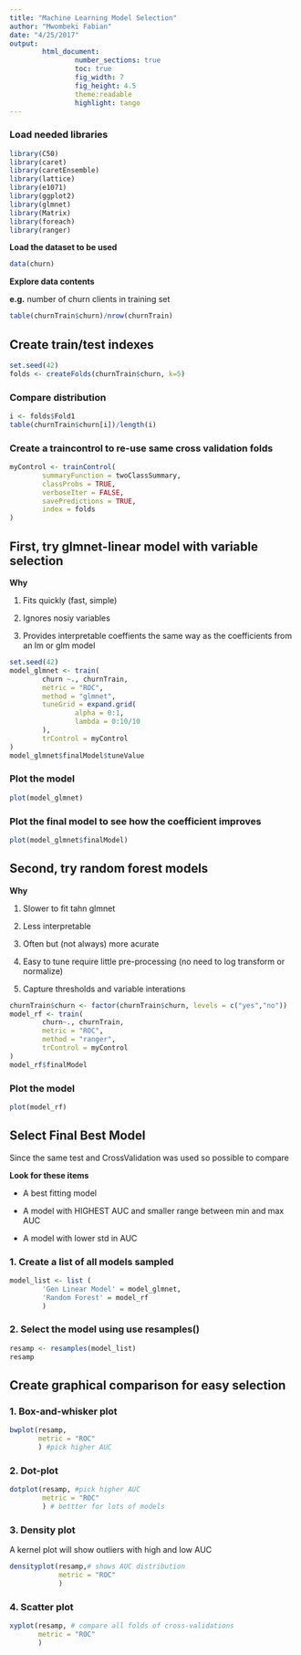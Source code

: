 ```yaml
---
title: "Machine Learning Model Selection"
author: "Mwombeki Fabian"
date: "4/25/2017"
output:
        html_document:
                number_sections: true
                toc: true
                fig_width: 7
                fig_height: 4.5
                theme:readable
                highlight: tango
---
```


### Load needed libraries

```r
library(C50)
library(caret)
library(caretEnsemble)
library(lattice)
library(e1071)
library(ggplot2)
library(glmnet)
library(Matrix)
library(foreach)
library(ranger)
```
__Load the dataset to be used__

```r
data(churn)
```

__Explore data contents__ 

__e.g.__ number of churn clients in training set

```r
table(churnTrain$churn)/nrow(churnTrain)
```

## Create train/test indexes

```r
set.seed(42)
folds <- createFolds(churnTrain$churn, k=5)
```

### Compare distribution 

```r
i <- folds$Fold1
table(churnTrain$churn[i])/length(i)
```

### Create a traincontrol to re-use same cross validation folds

```r
myControl <- trainControl(
        summaryFunction = twoClassSummary,
        classProbs = TRUE,
        verboseIter = FALSE,
        savePredictions = TRUE,
        index = folds
)
```

## First, try glmnet-linear model with variable selection

__Why__

1. Fits quickly (fast, simple)

2. Ignores nosiy variables

3. Provides interpretable coeffients the same way as the coefficients from an lm or glm model

```r
set.seed(42)
model_glmnet <- train(
        churn ~., churnTrain,
        metric = "ROC",
        method = "glmnet",
        tuneGrid = expand.grid(
                alpha = 0:1,
                lambda = 0:10/10
        ),
        trControl = myControl
)
model_glmnet$finalModel$tuneValue
```

### Plot the model

```r
plot(model_glmnet)
```

### Plot the final model to see how the coefficient improves

```r
plot(model_glmnet$finalModel)
```

## Second, try random forest models
__Why__ 

1. Slower to fit tahn glmnet 

2. Less interpretable 

3. Often but (not always) more acurate 

4. Easy to tune require little pre-processing (no need to log transform or normalize) 

5. Capture thresholds and variable interations 

```r
churnTrain$churn <- factor(churnTrain$churn, levels = c("yes","no"))
model_rf <- train(
        churn~., churnTrain,
        metric = "ROC",
        method = "ranger",
        trControl = myControl
)
model_rf$finalModel
```

### Plot the model

```r
plot(model_rf)
```

## Select Final Best Model

Since the same test and CrossValidation was used so possible to compare

__Look for these items__

* A best fitting model

* A model with HIGHEST AUC and smaller range between min and max AUC

* A model with lower std in AUC 

### 1. Create a list of all models sampled
```r
model_list <- list (
        'Gen Linear Model' = model_glmnet, 
        'Random Forest' = model_rf
        )
```
### 2. Select the model using use resamples()

```r
resamp <- resamples(model_list)
resamp
```

## Create graphical comparison for easy selection

###  1. Box-and-whisker plot 

```r
bwplot(resamp,
       metric = "ROC"
       ) #pick higher AUC
```

### 2. Dot-plot 

```r
dotplot(resamp, #pick higher AUC
        metric = "ROC"
        ) # bettter for lots of models
```

###  3. Density plot 

A kernel plot will show outliers with high and low AUC
```r
densityplot(resamp,# shows AUC distribution
            metric = "ROC"
            )
```

###  4. Scatter plot 

```r
xyplot(resamp, # compare all folds of cross-validations
       metric = "ROC"
       )
```
